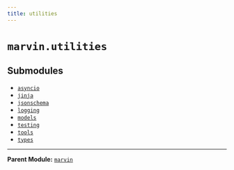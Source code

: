 ```yaml
---
title: utilities
---
```


# `marvin.utilities`

## Submodules
- [`asyncio`](marvin-utilities-asyncio)
- [`jinja`](marvin-utilities-jinja)
- [`jsonschema`](marvin-utilities-jsonschema)
- [`logging`](marvin-utilities-logging)
- [`models`](marvin-utilities-models)
- [`testing`](marvin-utilities-testing)
- [`tools`](marvin-utilities-tools)
- [`types`](marvin-utilities-types)

---

**Parent Module:** [`marvin`](marvin)
